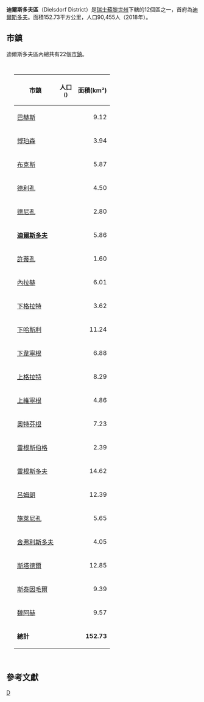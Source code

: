 {{Infobox Settlement
 | official_name                  = 迪爾斯多夫區<br>Dielsdorf District
 | native_name                    = Bezirk Dielsdorf
 | settlement_type                = 瑞士行政區
 | image_map                      = Karte Bezirk Dielsdorf 2007.png
 | subdivision_type               = [[世界政區索引|國家]]
 | subdivision_name               = {{CHE}}
 | subdivision_type2              = [[瑞士行政區劃|州]]
 | subdivision_name2              = {{Flag|Zürich}}
 | subdivision_type3              = 首府
 | subdivision_name3              = [[迪爾斯多夫|迪爾斯多夫]]
 | area_total_km2                 = 152.73
 | area_footnotes                 = 
 | population_as_of 	          = {{Swiss populations date|CH-ZH}}
 | population_total 	          = {{Swiss populations NC|CH-ZH|B0104}}
 | population_footnotes           = 
 | population_density_km2         = auto
 | timezone         	          = [[Central_European_Time|CET]]
 | utc_offset 	                  = +1
 | timezone_DST 	          = [[Central_European_Summer_Time|CEST]]
 | utc_offset_DST         	  = +2
 | blank_name_sec1                = 市鎮
 | blank_info_sec1                = 22個
}}
{{coord|47|29|N|8|27|E|region:CH-ZH_type:adm2nd|display=title}}

'''迪爾斯多夫區'''（Dielsdorf District）是[[瑞士|瑞士]][[蘇黎世州|蘇黎世州]]下轄的12個區之一，首府為[[迪爾斯多夫|迪爾斯多夫]]。面積152.73平方公里，人口90,455人（2018年）。

==市鎮==
迪爾斯多夫區內總共有22個[[瑞士的市鎮|市鎮]]。

<div style="padding:1em 20px 1em 20px; color:#000000;text-align:left;">
{| class=wikitable
! 市鎮
! 人口 <br><small>({{Swiss populations date|CH-ZH}}){{Swiss populations ref|CH-ZH}}</small>
! 面積(km²)
|-
| [[巴赫斯|巴赫斯]] || align="center" | {{Swiss populations|CH-ZH|0081}} 
| align="right" | 9.12 
|-
| [[博珀森|博珀森]] || align="center" | {{Swiss populations|CH-ZH|0082}} 
| align="right" | 3.94
|-
| [[布克斯_(蘇黎世州)|布克斯]] || align="center" | {{Swiss populations|CH-ZH|0083}} 
| align="right" | 5.87
|-
| [[德利孔|德利孔]] || align="center" | {{Swiss populations|CH-ZH|0084}} 
| align="right" | 4.50
|-
| [[德尼孔|德尼孔]] || align="center" | {{Swiss populations|CH-ZH|0085}} 
| align="right" | 2.80
|-
| '''[[迪爾斯多夫|迪爾斯多夫]]''' || align="center" | {{Swiss populations|CH-ZH|0086}} 
| align="right" | 5.86
|-
| [[許蒂孔|許蒂孔]] || align="center" | {{Swiss populations|CH-ZH|0087}} 
| align="right" | 1.60
|-
| [[內拉赫|內拉赫]] || align="center" | {{Swiss populations|CH-ZH|0088}} 
| align="right" | 6.01
|-
| [[下格拉特|下格拉特]] || align="center" | {{Swiss populations|CH-ZH|0089}} 
| align="right" | 3.62
|-
| [[下哈斯利|下哈斯利]] || align="center" | {{Swiss populations|CH-ZH|0090}} 
| align="right" | 11.24
|-
| [[下韋寧根|下韋寧根]] || align="center" | {{Swiss populations|CH-ZH|0091}} 
| align="right" | 6.88
|-
| [[上格拉特|上格拉特]] || align="center" | {{Swiss populations|CH-ZH|0092}} 
| align="right" | 8.29
|-
| [[上維寧根|上維寧根]] || align="center" | {{Swiss populations|CH-ZH|0093}} 
| align="right" | 4.86
|-
| [[奧特芬根|奧特芬根]] || align="center" | {{Swiss populations|CH-ZH|0094}} 
| align="right" | 7.23
|-
| [[雷根斯伯格|雷根斯伯格]] || align="center" | {{Swiss populations|CH-ZH|0095}} 
| align="right" | 2.39
|-
| [[雷根斯多夫|雷根斯多夫]] || align="center" | {{Swiss populations|CH-ZH|0096}} 
| align="right" | 14.62
|-
| [[呂姆朗|呂姆朗]] || align="center" | {{Swiss populations|CH-ZH|0097}} 
| align="right" | 12.39
|-
| [[施萊尼孔|施萊尼孔]] || align="center" | {{Swiss populations|CH-ZH|0098}} 
| align="right" | 5.65
|-
| [[舍弗利斯多夫|舍弗利斯多夫]] || align="center" | {{Swiss populations|CH-ZH|0099}} 
| align="right" | 4.05
|-
| [[斯塔德爾|斯塔德爾]] || align="center" | {{Swiss populations|CH-ZH|0100}} 
| align="right" | 12.85
|-
| [[斯泰因毛爾|斯泰因毛爾]] || align="center" | {{Swiss populations|CH-ZH|0101}} 
| align="right" | 9.39
|-
| [[魏阿赫|魏阿赫]] || align="center" | {{Swiss populations|CH-ZH|0102}} 
| align="right" | 9.57
|- style="background-color:#EFEFEF;"
| '''總計''' || align="center" | '''{{Swiss populations|CH-ZH|B0104}}''' 
| align="right" | '''152.73'''
|}
</div>

==參考文獻==
{{reflist}}

{{蘇黎世州區劃}}
[[Category:苏黎世州的区|D]]